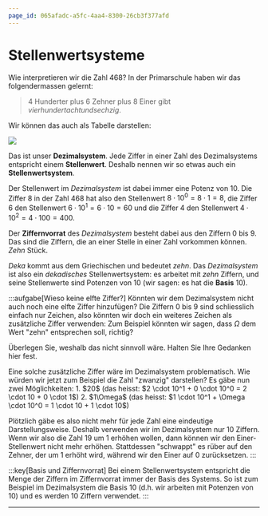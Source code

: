 ```yaml
---
page_id: 065afadc-a5fc-4aa4-8300-26cb3f377afd
---
```



# Stellenwertsysteme
Wie interpretieren wir die Zahl $468$? In der Primarschule haben wir das folgendermassen gelernt:

> $4$ Hunderter plus $6$ Zehner plus $8$ Einer gibt _vierhundertachtundsechzig_.

Wir können das auch als Tabelle darstellen:

![](./img/dezimalsystem.png)

Das ist unser **Dezimalsystem**. Jede Ziffer in einer Zahl des Dezimalsystems entspricht einem **Stellenwert**. Deshalb nennen wir so etwas auch ein **Stellenwertsystem**.

Der Stellenwert im _Dezimalsystem_ ist dabei immer eine Potenz von $10$. Die Ziffer $8$ in der Zahl $468$ hat also den Stellenwert $8 \cdot 10^0 = 8 \cdot 1 = 8$, die Ziffer $6$ den Stellenwert $6 \cdot 10^1 = 6 \cdot 10 = 60$ und die Ziffer $4$ den Stellenwert $4 \cdot 10^2 = 4 \cdot 100 = 400$.

Der **Ziffernvorrat** des _Dezimalsystem_ besteht dabei aus den Ziffern $0$ bis $9$. Das sind die Ziffern, die an einer Stelle in einer Zahl vorkommen können. _Zehn_ Stück.

_Deka_ kommt aus dem Griechischen und bedeutet _zehn_. Das _Dezimalsystem_ ist also ein _dekadisches_ Stellenwertsystem: es arbeitet mit _zehn_ Ziffern, und seine Stellenwerte sind Potenzen von $10$ (wir sagen: es hat die **Basis** $10$).

:::aufgabe[Wieso keine elfte Ziffer?]
<TaskState id="5a30ac4f-84f6-491f-ad07-ed13b48e1a4a" />
Könnten wir dem Dezimalsystem nicht auch noch eine elfte Ziffer hinzufügen? Die Ziffern $0$ bis $9$ sind schliesslich einfach nur Zeichen, also könnten wir doch ein weiteres Zeichen als zusätzliche Ziffer verwenden: Zum Beispiel könnten wir sagen, dass $\Omega$ dem Wert "zehn" entsprechen soll, richtig?

Überlegen Sie, weshalb das nicht sinnvoll wäre. Halten Sie Ihre Gedanken hier fest.

<QuillV2 id="e378bc05-202f-4d44-ac4a-83c0a5dffbea" />

<Solution id="6b99a483-360c-4b3c-9f33-e3125aaede72">
Eine solche zusätzliche Ziffer wäre im Dezimalsystem problematisch. Wie würden wir jetzt zum Beispiel die Zahl "zwanzig" darstellen? Es gäbe nun zwei Möglichkeiten:
1. $20$ (das heisst: $2 \cdot 10^1 + 0 \cdot 10^0 = 2 \cdot 10 + 0 \cdot 1$)
2. $1\Omega$ (das heisst: $1 \cdot 10^1 + \Omega \cdot 10^0 = 1 \cdot 10 + 1 \cdot 10$)

Plötzlich gäbe es also nicht mehr für jede Zahl eine eindeutige Darstellungsweise. Deshalb verwenden wir im Dezimalsystem nur 10 Ziffern.
<br/>
Wenn wir also die Zahl $19$ um $1$ erhöhen wollen, dann können wir den Einer-Stellenwert nicht mehr erhöhen. Stattdessen "schwappt" es rüber auf den Zehner, der um $1$ erhöht wird, während wir den Einer auf 0 zurücksetzen.
</Solution>
:::

:::key[Basis und Ziffernvorrat]
Bei einem Stellenwertsystem entspricht die Menge der Ziffern im Ziffernvorrat immer der Basis des Systems. So ist zum Beispiel im Dezimalsystem die Basis $10$ (d.h. wir arbeiten mit Potenzen von $10$) und es werden 10 Ziffern verwendet.
:::

---